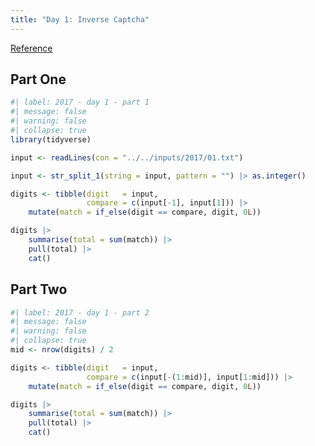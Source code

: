 ```yaml
---
title: "Day 1: Inverse Captcha"
---
```


[Reference](https://adventofcode.com/2015/day/2)

## Part One

```r
#| label: 2017 - day 1 - part 1
#| message: false
#| warning: false
#| collapse: true
library(tidyverse)

input <- readLines(con = "../../inputs/2017/01.txt")

input <- str_split_1(string = input, pattern = "") |> as.integer()

digits <- tibble(digit   = input,
                 compare = c(input[-1], input[1])) |> 
    mutate(match = if_else(digit == compare, digit, 0L))

digits |> 
    summarise(total = sum(match)) |> 
    pull(total) |> 
    cat()
```

## Part Two

```r
#| label: 2017 - day 1 - part 2
#| message: false
#| warning: false
#| collapse: true
mid <- nrow(digits) / 2

digits <- tibble(digit   = input,
                 compare = c(input[-(1:mid)], input[1:mid])) |>
    mutate(match = if_else(digit == compare, digit, 0L))

digits |>
    summarise(total = sum(match)) |>
    pull(total) |>
    cat()
```
